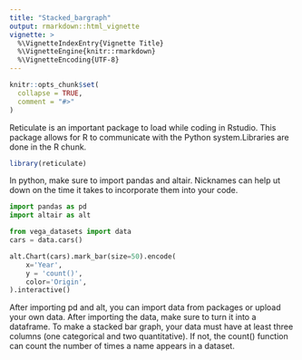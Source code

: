 ```yaml
---
title: "Stacked_bargraph"
output: rmarkdown::html_vignette
vignette: >
  %\VignetteIndexEntry{Vignette Title}
  %\VignetteEngine{knitr::rmarkdown}
  %\VignetteEncoding{UTF-8}
---
```


```r
knitr::opts_chunk$set(
  collapse = TRUE,
  comment = "#>"
)
```

Reticulate is an important package to load while coding in Rstudio. This package allows for R to communicate with the Python system.Libraries are done in the R chunk.
```r
library(reticulate)
```

In python, make sure to import pandas and altair. Nicknames can help ut down on the time it takes to incorporate them into your code.
```python
import pandas as pd
import altair as alt

from vega_datasets import data
cars = data.cars()

alt.Chart(cars).mark_bar(size=50).encode(
    x='Year',
    y = 'count()',
    color='Origin',
).interactive()
```
After importing pd and alt, you can import data from packages or upload your own data. After importing the data, make sure to turn it into a dataframe. To make a stacked bar graph, your data must have at least three columns (one categorical and two quantitative). If not, the count() function can count the number of times a name appears in a dataset.


